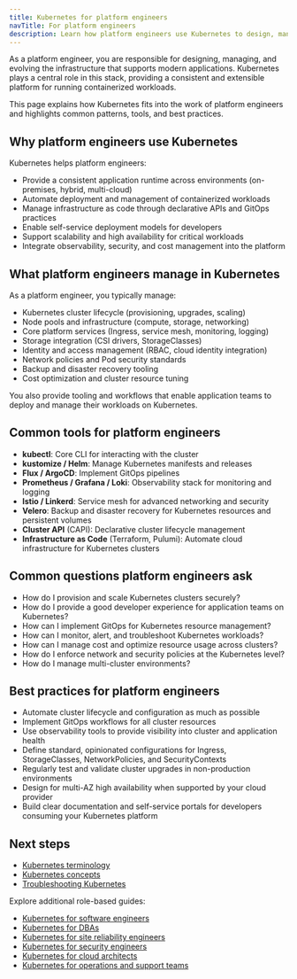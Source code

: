 ```yaml
---
title: Kubernetes for platform engineers
navTitle: For platform engineers
description: Learn how platform engineers use Kubernetes to design, manage, and operate modern cloud-native platforms.
---
```


As a platform engineer, you are responsible for designing, managing, and evolving the infrastructure that supports modern applications. Kubernetes plays a central role in this stack, providing a consistent and extensible platform for running containerized workloads.

This page explains how Kubernetes fits into the work of platform engineers and highlights common patterns, tools, and best practices.

## Why platform engineers use Kubernetes

Kubernetes helps platform engineers:

- Provide a consistent application runtime across environments (on-premises, hybrid, multi-cloud)
- Automate deployment and management of containerized workloads
- Manage infrastructure as code through declarative APIs and GitOps practices
- Enable self-service deployment models for developers
- Support scalability and high availability for critical workloads
- Integrate observability, security, and cost management into the platform

## What platform engineers manage in Kubernetes

As a platform engineer, you typically manage:

- Kubernetes cluster lifecycle (provisioning, upgrades, scaling)
- Node pools and infrastructure (compute, storage, networking)
- Core platform services (Ingress, service mesh, monitoring, logging)
- Storage integration (CSI drivers, StorageClasses)
- Identity and access management (RBAC, cloud identity integration)
- Network policies and Pod security standards
- Backup and disaster recovery tooling
- Cost optimization and cluster resource tuning

You also provide tooling and workflows that enable application teams to deploy and manage their workloads on Kubernetes.

## Common tools for platform engineers

- **kubectl**: Core CLI for interacting with the cluster
- **kustomize / Helm**: Manage Kubernetes manifests and releases
- **Flux / ArgoCD**: Implement GitOps pipelines
- **Prometheus / Grafana / Loki**: Observability stack for monitoring and logging
- **Istio / Linkerd**: Service mesh for advanced networking and security
- **Velero**: Backup and disaster recovery for Kubernetes resources and persistent volumes
- **Cluster API** (CAPI): Declarative cluster lifecycle management
- **Infrastructure as Code** (Terraform, Pulumi): Automate cloud infrastructure for Kubernetes clusters

## Common questions platform engineers ask

- How do I provision and scale Kubernetes clusters securely?
- How do I provide a good developer experience for application teams on Kubernetes?
- How can I implement GitOps for Kubernetes resource management?
- How can I monitor, alert, and troubleshoot Kubernetes workloads?
- How can I manage cost and optimize resource usage across clusters?
- How do I enforce network and security policies at the Kubernetes level?
- How do I manage multi-cluster environments?

## Best practices for platform engineers

- Automate cluster lifecycle and configuration as much as possible
- Implement GitOps workflows for all cluster resources
- Use observability tools to provide visibility into cluster and application health
- Define standard, opinionated configurations for Ingress, StorageClasses, NetworkPolicies, and SecurityContexts
- Regularly test and validate cluster upgrades in non-production environments
- Design for multi-AZ high availability when supported by your cloud provider
- Build clear documentation and self-service portals for developers consuming your Kubernetes platform

## Next steps

- [Kubernetes terminology](./terminology)
- [Kubernetes concepts](./kubernetes-concepts)
- [Troubleshooting Kubernetes](./how-to/troubleshooting-on-kubernetes)

Explore additional role-based guides:

- [Kubernetes for software engineers](./software-engineers)
- [Kubernetes for DBAs](./dbas)
- [Kubernetes for site reliability engineers](./sres)
- [Kubernetes for security engineers](./security-engineers)
- [Kubernetes for cloud architects](./cloud-architects)
- [Kubernetes for operations and support teams](./operations-support)
